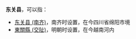 '''东关县'''，可以指：

*[[东关县_(南齐)|东关县 (南齐)]]，南齐时设置，在今四川省绵阳市境
*[[東關縣_(交阯)|東關縣 (交阯)]]，明朝时设置，在今越南河内

{{Disambig|D|Cat=三字亚洲县名消歧义}}